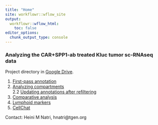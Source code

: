 ```yaml
---
title: "Home"
site: workflowr::wflow_site
output:
  workflowr::wflow_html:
    toc: false
editor_options:
  chunk_output_type: console
---
```


### Analyzing the CAR+SPP1-ab treated Kluc tumor sc-RNAseq data

Project directory in [Google Drive](https://drive.google.com/drive/folders/1tP_gb3-9izQmDXK8iFuSOZ8sxnnQOynq?usp=drive_link).

1. [First-pass annotation](first_pass.html)\
2. [Analyzing compartments](analyze_compartments.html)\
2.2 [Updating annotations after refiltering](update_annotations.html)\
3. [Comparative analysis](comparative_analysis.html)\
4. [Lymphoid markers](lymphoid_myeloid_markers.html)\
5. [CellChat](CellChat.html)\

Contact: Heini M Natri, hnatri@tgen.org
